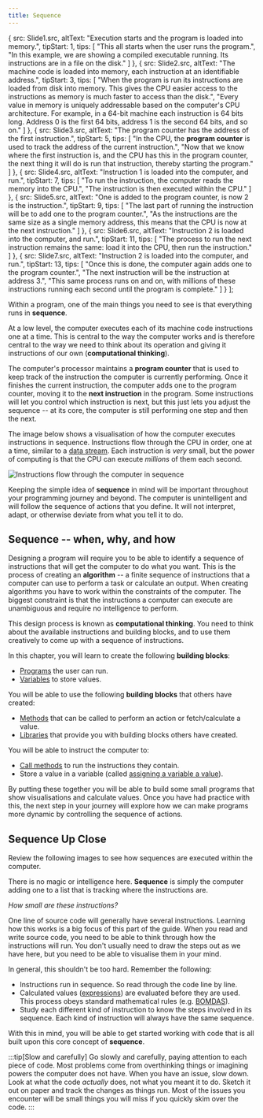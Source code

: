 ```yaml
---
title: Sequence
---
```


  {
    src: Slide1.src,
    altText: "Execution starts and the program is loaded into memory.",
    tipStart: 1,
    tips: [
      "This all starts when the user runs the program.",
      "In this example, we are showing a compiled executable running. Its instructions are in a file on the disk."
    ]
  },
  {
    src: Slide2.src,
    altText: "The machine code is loaded into memory, each instruction at an identifiable address.",
    tipStart: 3,
    tips: [
      "When the program is run its instructions are loaded from disk into memory. This gives the CPU easier access to the instructions as memory is much faster to access than the disk.",
      "Every value in memory is uniquely addressable based on the computer's CPU architecture. For example, in a 64-bit machine each instruction is 64 bits long. Address 0 is the first 64 bits, address 1 is the second 64 bits, and so on."
    ]
  },
  {
    src: Slide3.src,
    altText: "The program counter has the address of the first instruction.",
    tipStart: 5,
    tips: [
      "In the CPU, the <strong>program counter</strong> is used to track the address of the current instruction.",
      "Now that we know where the first instruction is, and the CPU has this in the program counter, the next thing it will do is run that instruction, thereby starting the program."
    ]
  },
  {
    src: Slide4.src,
    altText: "Instruction 1 is loaded into the computer, and run.",
    tipStart: 7,
    tips: [
      "To run the instruction, the computer reads the memory into the CPU.",
      "The instruction is then executed within the CPU."
    ]
  },
  {
    src: Slide5.src,
    altText: "One is added to the program counter, is now 2 is the instruction.",
    tipStart: 9,
    tips: [
      "The last part of running the instruction will be to add one to the program counter.",
      "As the instructions are the same size as a single memory address, this means that the CPU is now at the next instruction."
    ]
  },
  {
    src: Slide6.src,
    altText: "Instruction 2 is loaded into the computer, and run.",
    tipStart: 11,
    tips: [
      "The process to run the next instruction remains the same: load it into the CPU, then run the instruction."
    ]
  },
  {
    src: Slide7.src,
    altText: "Instruction 2 is loaded into the computer, and run.",
    tipStart: 13,
    tips: [
      "Once this is done, the computer again adds one to the program counter.",
      "The next instruction will be the instruction at address 3.",
      "This same process runs on and on, with millions of these instructions running each second until the program is complete."
    ]
  }
];

Within a program, one of the main things you need to see is that everything runs in **sequence**.

At a low level, the computer executes each of its machine code instructions one at a time. This is central to the way the computer works and is therefore central to the way we need to think about its operation and giving it instructions of our own (**computational thinking**).

The computer's processor maintains a **program counter** that is used to keep track of the instruction the computer is currently performing. Once it finishes the current instruction, the computer adds one to the program counter, moving it to the **next instruction** in the program. Some instructions will let you control which instruction is next, but this just lets you adjust the sequence -- at its core, the computer is still performing one step and then the next.

The image below shows a visualisation of how the computer executes instructions in sequence.
Instructions flow through the CPU in order, one at a time, similar to a [data stream](../../../../part-0-getting-started/2-computer-use/1-concepts/07-streams).
Each instruction is *very* small, but the power of computing is that the CPU can execute *millions* of them each second.

![Instructions flow through the computer in sequence](./images/sequence-concept.png)

Keeping the simple idea of **sequence** in mind will be important throughout your programming journey and beyond. The computer is unintelligent and will follow the sequence of actions that you define. It will not interpret, adapt, or otherwise deviate from what you tell it to do.

## Sequence -- when, why, and how

Designing a program will require you to be able to identify a sequence of instructions that will get the computer to do what you want. This is the process of creating an **algorithm** -- a finite sequence of instructions that a computer can use to perform a task or calculate an output. When creating algorithms you have to work within the constraints of the computer. The biggest constraint is that the instructions a computer can execute are unambiguous and require no intelligence to perform.

This design process is known as **computational thinking**. You need to think about the available instructions and building blocks, and to use them creatively to come up with a sequence of instructions.

In this chapter, you will learn to create the following **building blocks**:

- [Programs](../00-program) the user can run.
- [Variables](../07-variable) to store values.

You will be able to use the following **building blocks** that others have created:

- [Methods](../02-method) that can be called to perform an action or fetch/calculate a value.
- [Libraries](../10-library) that provide you with building blocks others have created.

You will be able to instruct the computer to:

- [Call methods](../03-method-call) to run the instructions they contain.
- Store a value in a variable (called [assigning a variable a value](../08-assignment-statement)).

By putting these together you will be able to build some small programs that show visualisations and calculate values.
Once you have had practice with this, the next step in your journey will explore how we can make programs more dynamic by controlling the sequence of actions.

## Sequence Up Close

Review the following images to see how sequences are executed within the computer.

<MySwiper client:only height="" images={sliderImages}></MySwiper>

There is no magic or intelligence here. **Sequence** is simply the computer adding one to a list that is tracking where the instructions are.

*How small are these instructions?*

One line of source code will generally have several instructions.
Learning how this works is a big focus of this part of the guide.
When you read and write source code, you need to be able to think through how the instructions will run.
You don't usually need to draw the steps out as we have here, but you need to be able to visualise them in your mind.

In general, this shouldn't be too hard. Remember the following:

- Instructions run in sequence. So read through the code line by line.
- Calculated values ([expressions](../04-expression)) are evaluated before they are used. This process obeys standard mathematical rules (e.g. [BOMDAS](https://en.wiktionary.org/wiki/BOMDAS#:~:text=English-,Phrase,division%2C%20then%20addition%20and%20subtraction)).
- Study each different kind of instruction to know the steps involved in its sequence. Each kind of instruction will always have the same sequence.

With this in mind, you will be able to get started working with code that is all built upon this core concept of **sequence**.

:::tip[Slow and carefully]
Go slowly and carefully, paying attention to each piece of code. Most problems come from overthinking things or imagining powers the computer does not have. When you have an issue, slow down. Look at what the code *actually* does, not what you meant it to do. Sketch it out on paper and track the changes as things run. Most of the issues you encounter will be small things you will miss if you quickly skim over the code.
:::
